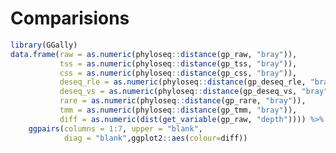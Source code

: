 # Comparisions
 
 
 
```r
library(GGally)
data.frame(raw = as.numeric(phyloseq::distance(gp_raw, "bray")), 
           tss = as.numeric(phyloseq::distance(gp_tss, "bray")), 
           css = as.numeric(phyloseq::distance(gp_css, "bray")),
           deseq_rle = as.numeric(phyloseq::distance(gp_deseq_rle, "bray")),
           deseq_vs = as.numeric(phyloseq::distance(gp_deseq_vs, "bray")),
           rare = as.numeric(phyloseq::distance(gp_rare, "bray")),
           tmm = as.numeric(phyloseq::distance(gp_tmm, "bray")),
           diff = as.numeric(dist(get_variable(gp_raw, "depth")))) %>% 
    ggpairs(columns = 1:7, upper = "blank",
            diag = "blank",ggplot2::aes(colour=diff))

```
 
 